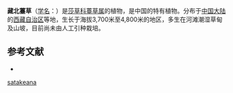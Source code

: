 {{Speciesbox
| name = 藏北薹草
| status = 
| status_system = 
| image =
| genus = Carex
| species = satakeana
| authority = T. Koyama
}}

'''藏北薹草'''（[[学名|学名]]：{{lang|la|''Carex satakeana''}}）是[[莎草科|莎草科]][[薹草属|薹草属]]的植物，是中国的特有植物。分布于[[中国大陆|中国大陆]]的[[西藏自治区|西藏自治区]]等地，生长于海拔3,700米至4,800米的地区，多生在河滩潮湿草甸及山坡，目前尚未由人工引种栽培。

== 参考文献 ==
<div class="references-small">
* {{cite web| url =http://www.bioinfo.cn/db05/KmzwSpecies.php?action=view&id=6237| title =藏北薹草| work =《中国高等植物数据库全库》| publisher =中国科学院微生物研究所| author =昆明植物研究所| accessdate =2009-02-24| deadurl =yes| archiveurl =https://web.archive.org/web/20160305041624/http://www.bioinfo.cn/db05/KmzwSpecies.php?action=view&id=6237| archivedate =2016-03-05}}
</div>
{{Taxonbar|from=Q15227089}}

{{DEFAULTSORT:Carex satakeana}}
[[Category:薹草属|satakeana]]


{{Carex-stub}}